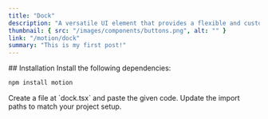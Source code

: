 ```yaml
---
title: "Dock"
description: "A versatile UI element that provides a flexible and customizable way to organize and display menu items within your application."
thumbnail: { src: "/images/components/buttons.png", alt: "" }
link: "/motion/dock"
summary: "This is my first post!"
---
```


<ComponentPreview name="dock-demo" />
## Installation

<Steps>
<Step>
Install the following dependencies:
</Step>

```bash
npm install motion
```

<Step>
Create a file at `dock.tsx` and paste the given code.
</Step>

<CollapsibleSource name="dock" />
<Step>Update the import paths to match your project setup.</Step>

</Steps>

